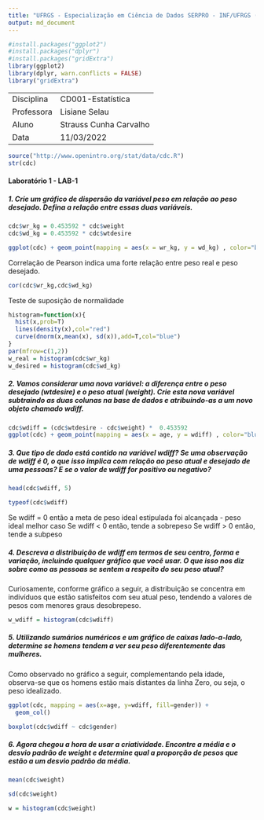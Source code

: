 ```yaml
---
title: "UFRGS - Especialização em Ciência de Dados SERPRO - INF/UFRGS (2022-2023)"
output: md_document
---
```


```r
#install.packages("ggplot2")
#install.packages("dplyr")
#install.packages("gridExtra")
library(ggplot2)
library(dplyr, warn.conflicts = FALSE)
library("gridExtra")
```

|            |                        |
|------------|------------------------|
| Disciplina | CD001-Estatística      |
| Professora | Lisiane Selau          |
| Aluno      | Strauss Cunha Carvalho |
| Data       | 11/03/2022             |

```r
source("http://www.openintro.org/stat/data/cdc.R")
str(cdc)
```

#### **Laboratório 1 - LAB-1**

##### 1. Crie um gráfico de dispersão da variável peso em relação ao peso desejado. Defina a relação entre essas duas variáveis.

```r
cdc$wr_kg = 0.453592 * cdc$weight
cdc$wd_kg = 0.453592 * cdc$wtdesire
```

```r
ggplot(cdc) + geom_point(mapping = aes(x = wr_kg, y = wd_kg) , color="blue") + ggtitle("Peso real x Peso desejado - Kg") 

```

Correlação de Pearson indica uma forte relação entre peso real e peso desejado.

```r
cor(cdc$wr_kg,cdc$wd_kg)
```

Teste de suposição de normalidade

```r

histogram=function(x){
  hist(x,prob=T)
  lines(density(x),col="red")
  curve(dnorm(x,mean(x), sd(x)),add=T,col="blue")
}
par(mfrow=c(1,2))
w_real = histogram(cdc$wr_kg)
w_desired = histogram(cdc$wd_kg)
```

##### 2.  Vamos considerar uma nova variável: a diferença entre o peso desejado (wtdesire) e o peso atual (weight). Crie esta nova variável subtraindo as duas colunas na base de dados e atribuindo-as a um novo objeto chamado wdiff.


```r
cdc$wdiff = (cdc$wtdesire - cdc$weight) *  0.453592 
ggplot(cdc) + geom_point(mapping = aes(x = age, y = wdiff) , color="blue") + ggtitle("Peso desejado - Peso real * idade") 
```

##### 3.  Que tipo de dado está contido na variável wdiff? Se uma observação de wdiff é 0, o que isso implica com relação ao peso atual e desejado de uma pessoas? E se o valor de wdiff for positivo ou negativo?

```r
head(cdc$wdiff, 5)
```

```r
typeof(cdc$wdiff)
```
Se wdiff = 0 então a meta de peso ideal estipulada foi alcançada - peso ideal melhor caso
Se wdiff < 0 então, tende a sobrepeso
Se wdiff > 0 então, tende a subpeso


##### 4.  Descreva a distribuição de wdiff em termos de seu centro, forma e variação, incluindo qualquer gráfico que você usar. O que isso nos diz sobre como as pessoas se sentem a respeito do seu peso atual?

Curiosamente, conforme gráfico a seguir, a distribuição se concentra em indivíduos que estão satisfeitos com seu atual peso, tendendo a valores de pesos com menores graus desobrepeso.

```r
w_wdiff = histogram(cdc$wdiff)
```

##### 5.  Utilizando sumários numéricos e um gráfico de caixas lado-a-lado, determine se homens tendem a ver seu peso diferentemente das mulheres.

Como observado no gráfico a seguir, complementando pela idade, observa-se que os homens estão mais distantes da linha Zero, ou seja, o peso idealizado.

```r
ggplot(cdc, mapping = aes(x=age, y=wdiff, fill=gender)) +
  geom_col()
```
```r
boxplot(cdc$wdiff ~ cdc$gender)

```


##### 6.  Agora chegou a hora de usar a criatividade. Encontre a média e o desvio padrão de weight e determine qual a proporção de pesos que estão a um desvio padrão da média.

```r
mean(cdc$weight)
```

```r
sd(cdc$weight)
```


```r
w = histogram(cdc$weight)

```
